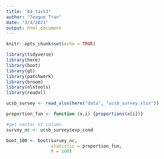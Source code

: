 ```yaml
---
title: "A4_task3"
author: "Teague Tran"
date: "3/4/2021"
output: html_document
---
```


```r
knitr::opts_chunk$set(echo = TRUE)
```

```r
library(tidyverse)
library(here)
library(boot)
library(gt)
library(patchwork)
library(broom)
library(nlstools)
library(readxl)

ucsb_survey <- read_xlsx(here("data", "ucsb_survey.xlsx")) 


```

```r
proportion_fun <- function (x,i) {proportions(x[i])}

#get vector of column
survey_nc <- ucsb_survey$exp_cond

boot_100 <- boot(survey_nc,
                 statistic = proportion_fun,
                 R = 100)
```

